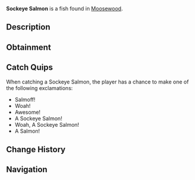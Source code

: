 {{FishInfobox
|image          = Sockeye Salmon.png
|rarity         = Common
|sea            = First Sea
|location       = [[Moosewood]]
|sublocation    = Freshwater
|sources        = Common Crate, Fish Barrel, Fishing Rod
|radar_location = 
|prog_speed     = +20
|xp             = 25
|weather        = Rain
|time           = 
|season         = Autumn, Winter
|bait           = Bagel
|base_weight    = 7
|base_value     = 45
|weight_range   = 5
|base_chance    = 90
|base_resil     = 90
}}
'''Sockeye Salmon''' is a {{Rarity|Common}} fish found in [[Moosewood]].

== Description ==
{{Description|The Sockeye Salmon are a very common type of salmon found near Moosewood, known for their vibrant red and green colours and interesting habits when laying eggs. They are very common during colder seasons such as Autumn, as that is the time most Sockeye Salmon lay their eggs.|Bestiary Entry}}

== Obtainment ==
{{Description|Resides in oceans, some freshwaters along Moosewood. Prefers shrimp.|Bestiary Hint}}
{{Fish Availability|
Moosewood/Docks
Moosewood/Seaweed and Mini-Island
Moosewood/Surrounding Ocean
Ocean/Harvesters Spike
|top_rods      = 
Leviathan's Fang Rod\289914.65\120956.59;
Trident Rod\266244.99\206495.14;
Free Spirit Rod\262966.15\203952.12;
No-Life Rod\259870.06\322937.01;
Seraphic Rod\253264.41\180707.62;
Destiny Rod\243180\132089.55;
Heaven's Rod\236020.68\0;
Rod Of The Depths\239317.16\246351.81;
Challenger's Rod\243095.56\285862.88;
Zeus Rod\229916.17\268994.26;
Azure Of Lagoon\233852.24\265996.98;
Tempest Rod\250859.42\259763.56;
The Lost Rod\224500.37\234320.21;
Ethereal Prism Rod\250052.82\33940.11;
Rod Of The Forgotten Fang\245361.56\202962.7;
Rod Of The Exalted One\243010.42\123821.8;
Blazebringer Rod\230847.19\254791.93;
Verdant Shear Rod\225789.13\238510.32;
Depthseeker Rod\225051.92\249710.05;
Avalanche Rod\212416.24\239678.08;
Volcanic Rod\207231.11\228341.16;
Training Rod\190493.05\194120.59;
Steady Rod\97448.03\106011.3
|recommended   = Trident Rod
}}

== Catch Quips ==
When catching a Sockeye Salmon, the player has a chance to make one of the following exclamations:
* Salmoff!
* Woah!
* Awesome!
* A Sockeye Salmon!
* Woah, A Sockeye Salmon!
* A Salmon!

== Change History ==
{{Change History|{{subst:Current Version}}}}

== Navigation ==
{{Fish Navbox|Moosewood}}